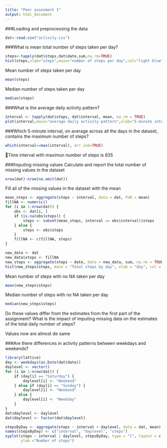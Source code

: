 ```yaml
---
title: "Peer assesment 1"
output: html_document
---
```


###Loading and preprocessing the data
```r
dat<-read.csv("activity.csv")
```

###What is mean total number of steps taken per day?
```r
steps<-tapply(dat$steps,dat$date,sum,na.rm=TRUE)
hist(steps,xlab="steps",main="number of steps per day",col="light blue")
```

Mean number of steps taken per day
```r
mean(steps)
```

Median number of steps taken per day
```r
median(steps)
```

###What is the average daily activity pattern?
```r
interval <- tapply(dat$steps, dat$interval, mean, na.rm = TRUE)
plot(interval,main="average daily activity pattern",xlab="5-minute interval",ylab="average number of steps taken",type="l")
```

###Which 5-minute interval, on average across all the days in the dataset, contains the maximum number of steps?
```r
which(interval==max(interval), arr.ind=TRUE)
```
Time interval with maximun number of steps is 835


###Imputing missing values
Calculate and report the total number of missing values in the dataset 
```r
nrow(dat)-nrow(na.omit(dat))
```

Fill all of the missing values in the dataset with the mean
```r
mean_steps <- aggregate(steps ~ interval, data = dat, FUN = mean)
fillNA <- numeric()
for (i in 1:nrow(dat)) {
    obs <- dat[i, ]
    if (is.na(obs$steps)) {
        steps <- subset(mean_steps, interval == obs$interval)$steps
    } else {
        steps <- obs$steps
    }
    fillNA <- c(fillNA, steps)
}

new_data <- dat
new_data$steps <- fillNA
new_steps <- aggregate(steps ~ date, data = new_data, sum, na.rm = TRUE)
hist(new_steps$steps, main = "Total steps by day", xlab = "day", col = "red")
```

Mean number of steps with no NA taken per day
```r
mean(new_steps$steps)
```

Median number of steps with no NA taken per day
```r
median(new_steps$steps)
```
Do these values differ from the estimates from the first part of the assignment? What is the impact of imputing missing data on the estimates of the total daily number of steps?

Values now are almost de same

###Are there differences in activity patterns between weekdays and weekends?
```r
library(lattice)
day <- weekdays(as.Date(dat$date))
daylevel <- vector()
for (i in 1:nrow(dat)) {
    if (day[i] == "Saturday") {
        daylevel[i] <- "Weekend"
    } else if (day[i] == "Sunday") {
        daylevel[i] <- "Weekend"
    } else {
        daylevel[i] <- "Weekday"
    }
}
dat$daylevel <- daylevel
dat$daylevel <- factor(dat$daylevel)

stepsByDay <- aggregate(steps ~ interval + daylevel, data = dat, mean)
names(stepsByDay) <- c("interval", "daylevel", "steps")
xyplot(steps ~ interval | daylevel, stepsByDay, type = "l", layout = c(1, 2), xlab = "Interval", 
       ylab ="Number of steps")
```

